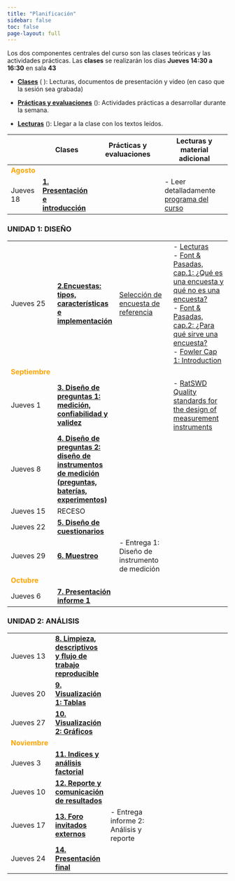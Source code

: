 ---
title: "Planificación"
sidebar: false
toc: false
page-layout: full
---

Los dos componentes centrales del curso son las clases teóricas y las actividades prácticas. Las **clases** se realizarán los días **Jueves  14:30 a 16:30** en sala **43**


- [**Clases**]() (<i class="fas fa-chalkboard-teacher"></i> ): Lecturas, documentos de presentación y video (en caso que la sesión sea grabada)

- [**Prácticas y evaluaciones**]() (<i class="fas fa-user-edit"></i>): Actividades prácticas a desarrollar durante la semana.

- [**Lecturas**]() (<i class="fas fa-book-reader"></i>): Llegar a la clase con los textos leídos.



| |<i class="fas fa-chalkboard-teacher"></i>  Clases  |  <i class="fas fa-user-edit"></i>  Prácticas y evaluaciones | <i class="fas fa-book-reader"></i> Lecturas y material adicional
-----|---------|-----------|-----------
<font color="orange"> **Agosto** </font> |   |   |
Jueves 18 | [**1. Presentación e introducción**](/content/01-content.html)  |   | - Leer detalladamente [programa del curso](syllabus.html)

### UNIDAD 1: DISEÑO

|||
-----|---------|-----------|-----------
Jueves 25 | [**2.Encuestas: tipos, características e implementación **]()   |  [Selección de encuesta de referencia]()  | - [Lecturas](01-content.html#lecturas) <br> - [Font & Pasadas, cap.1: ¿Qué es una encuesta y qué no es una encuesta?](files/lecturas/Font&Pasadas2016LasEncuestasdeOpinion.pdf) <br>- [Font & Pasadas, cap.2: ¿Para qué sirve una encuesta?](files/lecturas/Font&Pasadas2016LasEncuestasdeOpinion.pdf) <br>- [Fowler Cap 1: Introduction](files/lecturas/Fowler2013Survey Research Methods.pdf)
<font color="orange"> **Septiembre** </font> |   |   |
Jueves 1 | [**3. Diseño de preguntas 1: medición, confiabilidad y validez**]()  |   | - [RatSWD Quality standards for the design of measurement instruments](files/lecturas/RatSWD_WP_245.pdf)
Jueves 8 | [**4. Diseño de preguntas 2: diseño de instrumentos de medición (preguntas, baterías, experimentos)**]()  |   |
Jueves 15 | RECESO  |   |
Jueves 22 | [**5. Diseño de cuestionarios**]()  |   |
Jueves 29 | [**6. Muestreo**]()  | - Entrega 1: Diseño de instrumento de medición  |
<font color="orange"> **Octubre** </font> |   |   |
Jueves 6 | [**7. Presentación informe 1**]()  |   |

### UNIDAD 2: ANÁLISIS

|||
-----|---------|-----------|-----------
Jueves 13 | [**8. Limpieza, descriptivos y flujo de trabajo reproducible**]()  |   |
Jueves 20 | [**9. Visualización 1: Tablas**]()  |   |
Jueves 27 | [**10. Visualización 2: Gráficos**]()  |   |
<font color="orange"> **Noviembre** </font> |   |   |
Jueves 3 | [**11. Indices y análisis factorial** ]()  |   |
Jueves 10 | [**12. Reporte y comunicación de resultados**]()  |   |
Jueves 17 | [**13. Foro invitados externos**]()  |  - Entrega informe 2: Análisis y reporte |
Jueves 24 | [**14. Presentación final**]()  |   |
